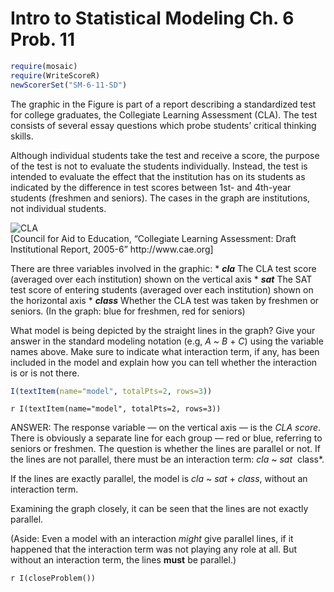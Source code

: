 Intro to Statistical Modeling Ch. 6 Prob. 11
========================================================
```r
require(mosaic)
require(WriteScoreR)
newScorerSet("SM-6-11-SD")
```

The graphic in the Figure is part of a report describing a standardized test for college graduates, the Collegiate Learning Assessment (CLA).  The test consists of several essay questions which probe students' critical thinking skills.  

Although individual students take the test and receive a score, the purpose of the test is not to evaluate the students individually. Instead, the test is intended to evaluate the effect that the institution has on its students as indicated by the difference in test scores between 1st- and 4th-year students (freshmen and seniors). The cases in the graph are institutions, not individual students. 

![CLA](CLA-graph.png)      
[Council for Aid to Education, "Collegiate Learning Assessment: Draft
Institutional Report, 2005-6" http://www.cae.org]


There are three variables involved in the graphic:
* ***cla*** The CLA test score (averaged over each institution) shown on the vertical axis
* ***sat*** The SAT test score of entering students (averaged over each institution) shown on the horizontal axis
* ***class*** Whether the CLA test was taken by freshmen or seniors. (In the graph: blue for freshmen, red for seniors)


What model is being depicted by the straight lines in the graph?  Give
your answer in the standard modeling notation (e.g, *A* ~ *B* + *C*)
using the variable names above.  Make sure to indicate what
interaction term, if any, has been included in the model and explain
how you can tell whether the interaction is or is not there.
```r
I(textItem(name="model", totalPts=2, rows=3))
```
`r I(textItem(name="model", totalPts=2, rows=3))`

<aside>
ANSWER:
The response variable --- on the vertical axis --- is the *CLA score*.
There is obviously a separate line for each group --- red or blue,
referring to seniors or freshmen.  The question is whether the lines
are parallel  or not.  If the lines are not parallel, there must be an
interaction term: *cla* ~ *sat* *\ *class*.  

If the lines are exactly parallel, the model is *cla* ~ *sat* + *class*, without an interaction term. 

Examining the graph closely, it can be seen that the lines are not
exactly parallel.


(Aside: Even a model with an interaction *might* give parallel
lines, if it happened that the interaction term was not playing any
role at all.  But without an interaction term, the lines **must** be parallel.)

</aside>

`r I(closeProblem())`

